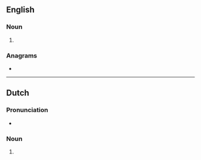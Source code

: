 {{also|Theaters}}
==English==

===Noun===
{{head|en|noun form}}

# {{plural of|theater|lang=en}}

===Anagrams===
* {{anagrams|en|a=aeehrstt|hat trees|hattrees|theatres}}

----

==Dutch==

===Pronunciation===
* {{audio|Nl-theaters.ogg|Audio|lang=nl}}

===Noun===
{{head|nl|noun plural form}}

# {{nl-noun form of|pl|theater}}